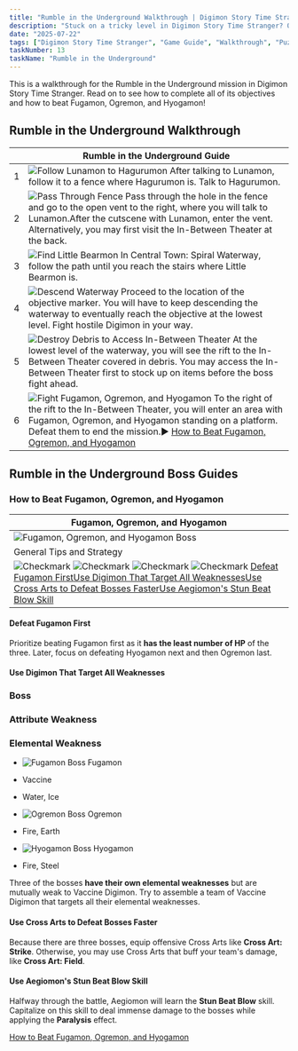 ```yaml
---
title: "Rumble in the Underground Walkthrough | Digimon Story Time Stranger"
description: "Stuck on a tricky level in Digimon Story Time Stranger? Our complete walkthrough offers expert tips, strategies, and links to level guides to help you master the art of untangling."
date: "2025-07-22"
tags: ["Digimon Story Time Stranger", "Game Guide", "Walkthrough", "Puzzle Games", "Mobile Games"]
taskNumber: 13
taskName: "Rumble in the Underground"
---
```


This is a walkthrough for the Rumble in the Underground mission in Digimon Story Time Stranger. Read on to see how to complete all of its objectives and how to beat Fugamon, Ogremon, and Hyogamon!

## Rumble in the Underground Walkthrough

|  | Rumble in the Underground Guide |
| --- | --- |
| 1 | ![Follow Lunamon to Hagurumon](/images/walkthorough/c82c0d5e2a5450fb.webp) After talking to Lunamon, follow it to a fence where Hagurumon is. Talk to Hagurumon. |
| 2 | ![Pass Through Fence](/images/walkthorough/322ae235f9f84299.webp) Pass through the hole in the fence and go to the open vent to the right, where you will talk to Lunamon.After the cutscene with Lunamon, enter the vent. Alternatively, you may first visit the In-Between Theater at the back. |
| 3 | ![Find Little Bearmon](/images/walkthorough/78caecad61ba8960.webp) In Central Town: Spiral Waterway, follow the path until you reach the stairs where Little Bearmon is. |
| 4 | ![Descend Waterway](/images/walkthorough/9ad1867141dd0397.webp) Proceed to the location of the objective marker. You will have to keep descending the waterway to eventually reach the objective at the lowest level. Fight hostile Digimon in your way. |
| 5 | ![Destroy Debris to Access In-Between Theater](/images/walkthorough/06eeedd76e360253.webp) At the lowest level of the waterway, you will see the rift to the In-Between Theater covered in debris. You may access the In-Between Theater first to stock up on items before the boss fight ahead. |
| 6 | ![Fight Fugamon, Ogremon, and Hyogamon](/images/walkthorough/08abedd1084f7be8.webp) To the right of the rift to the In-Between Theater, you will enter an area with Fugamon, Ogremon, and Hyogamon standing on a platform. Defeat them to end the mission.▶︎ [How to Beat Fugamon, Ogremon, and Hyogamon](#hm_101) |

## Rumble in the Underground Boss Guides

### How to Beat Fugamon, Ogremon, and Hyogamon

| Fugamon, Ogremon, and Hyogamon |
| --- |
| ![Fugamon, Ogremon, and Hyogamon Boss](/images/walkthorough/3c3b34ec9ece1882.webp) |
| General Tips and Strategy |
| ![Checkmark](/images/walkthorough/302062a858042a1d.webp) ![Checkmark](/images/walkthorough/302062a858042a1d.webp) ![Checkmark](/images/walkthorough/302062a858042a1d.webp) ![Checkmark](/images/walkthorough/302062a858042a1d.webp) [Defeat Fugamon First](#hs_1)[Use Digimon That Target All Weaknesses](#hs_2)[Use Cross Arts to Defeat Bosses Faster](#hs_3)[Use Aegiomon's Stun Beat Blow Skill](#hs_4) |

#### Defeat Fugamon First

Prioritize beating Fugamon first as it **has the least number of HP** of the three. Later, focus on defeating Hyogamon next and then Ogremon last.

#### Use Digimon That Target All Weaknesses

### Boss

### Attribute Weakness

### Elemental Weakness

- ![[Fugamon](/games/Digimon-Story-Time-Stranger/archives/555362#hl_1) Boss](https://img.game8.co/4297222/31002287b738fc6f7449ba5beb100812.png/show) Fugamon
- Vaccine
- Water, Ice

- ![[Ogremon](/games/Digimon-Story-Time-Stranger/archives/555145#hl_1) Boss](https://img.game8.co/4297220/0a083fb9f0a429fc4151e116ef851031.png/show) Ogremon
- Fire, Earth

- ![[Hyogamon](/games/Digimon-Story-Time-Stranger/archives/555361#hl_1) Boss](https://img.game8.co/4297221/33cf5178b24e0408b2ed1c9008cdb145.png/show) Hyogamon
- Fire, Steel

Three of the bosses **have their own elemental weaknesses** but are mutually weak to Vaccine Digimon. Try to assemble a team of Vaccine Digimon that targets all their elemental weaknesses.

#### Use Cross Arts to Defeat Bosses Faster

Because there are three bosses, equip offensive Cross Arts like **Cross Art: Strike**. Otherwise, you may use Cross Arts that buff your team's damage, like **Cross Art: Field**.

#### Use Aegiomon's Stun Beat Blow Skill

Halfway through the battle, Aegiomon will learn the **Stun Beat Blow** skill. Capitalize on this skill to deal immense damage to the bosses while applying the **Paralysis** effect.

[How to Beat Fugamon, Ogremon, and Hyogamon](/games/Digimon-Story-Time-Stranger/archives/555822)